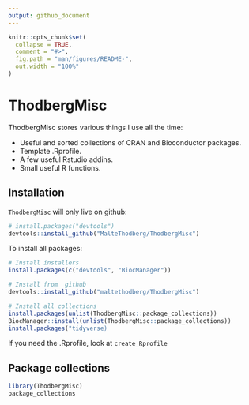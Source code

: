 ```yaml
---
output: github_document
---
```


<!-- README.md is generated from README.Rmd. Please edit that file -->

```r
knitr::opts_chunk$set(
  collapse = TRUE,
  comment = "#>",
  fig.path = "man/figures/README-",
  out.width = "100%"
)
```

# ThodbergMisc

<!-- badges: start -->
<!-- badges: end -->

ThodbergMisc stores various things I use all the time:

- Useful and sorted collections of CRAN and Bioconductor packages.
- Template .Rprofile.
- A few useful Rstudio addins.
- Small useful R functions.

## Installation

`ThodbergMisc` will only live on github:
``` r
# install.packages("devtools")
devtools::install_github("MalteThodberg/ThodbergMisc")
```

To install all packages:

``` r
# Install installers
install.packages(c("devtools", "BiocManager"))

# Install from  github
devtools::install_github("maltethodberg/ThodbergMisc")

# Install all collections
install.packages(unlist(ThodbergMisc::package_collections))
BiocManager::install(unlist(ThodbergMisc::package_collections))
install.packages("tidyverse)
```
If you need the .Rprofile, look at `create_Rprofile`

## Package collections

```r
library(ThodbergMisc)
package_collections
```
